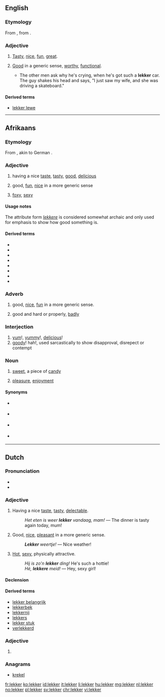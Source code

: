 ==English==

===Etymology===
From {{etyl|af|en}} {{term|lekker|lang=af}}, from {{etyl|nl|en}} {{term|lekker|lang=nl}}.

===Adjective===
{{en-adj}}

# {{context|South Africa|lang=en}} [[tasty|Tasty]], [[nice]], [[fun]], [[great]].
# {{context|South Africa|lang=en}} [[good|Good]] in a generic sense, [[worthy]], [[functional]].
#* {{quote-book
|year=1998
|author=Leon Schuster
|title=Leon Schuster's lekker, thick South African joke book‎
|page=164
|passage=}}The other men ask why he's crying, when he's got such a '''lekker''' car. The guy shakes his head and says, "I just saw my wife, and she was driving a skateboard."

====Derived terms====
* [[lekker lewe]]

----

==Afrikaans==

===Etymology===
From {{etyl|nl|af}} {{term|lekker|lang=nl}}, akin to German {{term|lecker|lang=de}}.

===Adjective===
{{af-adj|lekker|attr2=lekkere}}

# having a nice [[taste]], [[tasty]], [[good]], [[delicious]]
#: {{usex|Die kos het '''lekker''' gesmaak.|t=The food tasted '''nice'''.|lang=af}}
# good, [[fun]], [[nice]] in a more generic sense
#: {{usex|'''Lekker''' tye.|t='''Fun''' times|lang=af}}
# {{context|lang=af|informal}} [[foxy]], [[sexy]]
#: {{usex|Kyk na daai '''lekker''' ding|t=Look at that '''foxy''' lady|lang=af}}

====Usage notes====
The attribute form ''[[lekkere]]'' is considered somewhat archaic and only used for emphasis to show how good something is.

====Derived terms====
{{top2}}
* {{l|af|lekkerbek}}
* {{l|af|lekkergeloof}}
* {{l|af|lekkerkry}}
* {{l|af|lekkerleesboek}}
* {{l|af|lekkerluister}}
* {{l|af|lekkerlyf}}
* {{l|af|lekkerny}}
* {{l|af|lekkermaakkoek}}
{{bottom}}

===Adverb===
{{head|af|adverb}}

# good, [[nice]], [[fun]] in a more generic sense.
#: {{usex|Ons het '''lekker''' gespeel''.|t=We played '''nicely'''. / We had a '''great''' time playing.|lang=af}}
# good and hard or properly, [[badly]]
#: {{usex|Hy was '''lekker''' ingeloop.|t=He was swindled '''badly'''. / He was '''properly''' swindled|lang=af}}

===Interjection===
{{head|af|interjection}}

# [[yum]]!, [[yummy]]!, [[delicious]]!
# [[goody]]! hah!, used sarcastically to show disapproval, disrepect or contempt
#: {{usex|'''Lekker!''' Jy wou mos!|t=You just wanted to do that, huh?|lang=af}}

===Noun===
{{af-noun|s|lekkertjie}}

# [[sweet]], a piece of [[candy]]
# {{context|uncountable|lang=af}} [[pleasure]], [[enjoyment]]

====Synonyms====
* {{sense|candy}} {{l|af|lekkergoed}}
* {{sense|enjoyment|pleasure}} {{l|af|genot}}
* {{sense|pleasure}} {{l|af|lekkerte}}
* {{sense|pleasure|satisfaction}} {{l|af|plesier}}

----

==Dutch==

===Pronunciation===
* {{IPA|/ˈlɛ.kər/|lang=nl}}
* {{audio|Nl-lekker.ogg|Audio|lang=af}}

===Adjective===
{{nl-adj}}

# Having a nice [[taste]], [[tasty]], [[delectable]].
#: ''Het eten is weer '''lekker''' vandaag, mam!'' &mdash; The dinner is tasty again today, mum!
# Good, [[nice]], [[pleasant]] in a more generic sense.
#: '''''Lekker''' weertje!'' &mdash; Nice weather!
# {{context|colloquial|lang=nl}} [[hot|Hot]], [[sexy]], physically attractive.
#: ''Hij is zo'n '''lekker''' ding!'' He's such a hottie!
#: ''Hé, '''lekkere''' meid!'' &mdash; Hey, sexy girl!

====Declension====
{{nl-decl-adj}}

====Derived terms====
{{top2}}
* [[lekker belangrijk]]
* [[lekkerbek]]
* [[lekkernij]]
* [[lekkers]] {{g|n}}
* [[lekker stuk]] {{g|n}}
* [[verlekkerd]]
{{bottom}}

===Adjective===
{{nl-adj-comp}}

# {{nl-adj form of|comp|lek}}

===Anagrams===
* [[krekel#Dutch|krekel]]

[[fr:lekker]]
[[ko:lekker]]
[[id:lekker]]
[[it:lekker]]
[[li:lekker]]
[[hu:lekker]]
[[mg:lekker]]
[[nl:lekker]]
[[no:lekker]]
[[pl:lekker]]
[[sv:lekker]]
[[chr:lekker]]
[[vi:lekker]]